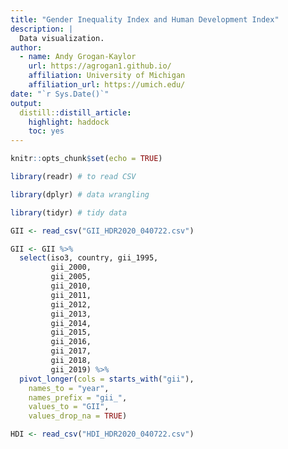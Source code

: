 ```yaml
---
title: "Gender Inequality Index and Human Development Index"
description: |
  Data visualization.
author:
  - name: Andy Grogan-Kaylor 
    url: https://agrogan1.github.io/
    affiliation: University of Michigan
    affiliation_url: https://umich.edu/
date: "`r Sys.Date()`"
output:
  distill::distill_article:
    highlight: haddock
    toc: yes
---
```


```r

knitr::opts_chunk$set(echo = TRUE)

```

```r

library(readr) # to read CSV

library(dplyr) # data wrangling

library(tidyr) # tidy data

GII <- read_csv("GII_HDR2020_040722.csv") 

GII <- GII %>%
  select(iso3, country, gii_1995,
         gii_2000, 
         gii_2005, 
         gii_2010, 
         gii_2011, 
         gii_2012, 
         gii_2013,
         gii_2014, 
         gii_2015, 
         gii_2016, 
         gii_2017, 
         gii_2018, 
         gii_2019) %>% 
  pivot_longer(cols = starts_with("gii"),
    names_to = "year",
    names_prefix = "gii_",
    values_to = "GII",
    values_drop_na = TRUE)

HDI <- read_csv("HDI_HDR2020_040722.csv")

```









